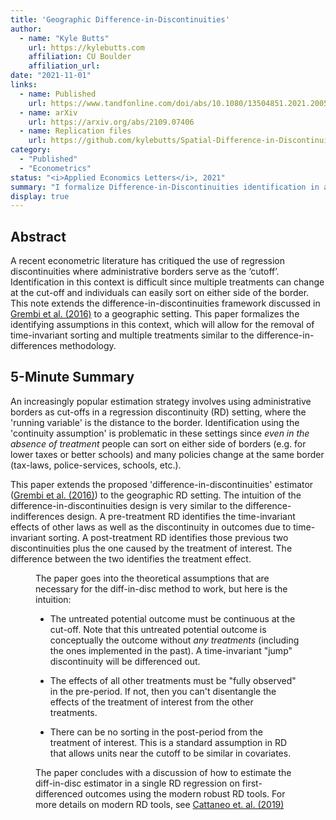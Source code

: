 ```yaml
---
title: 'Geographic Difference-in-Discontinuities'
author:
  - name: "Kyle Butts"
    url: https://kylebutts.com
    affiliation: CU Boulder
    affiliation_url: 
date: "2021-11-01"
links: 
  - name: Published
    url: https://www.tandfonline.com/doi/abs/10.1080/13504851.2021.2005236
  - name: arXiv
    url: https://arxiv.org/abs/2109.07406
  - name: Replication files
    url: https://github.com/kylebutts/Spatial-Difference-in-Discontinuities
category: 
  - "Published"
  - "Econometrics"
status: "<i>Applied Economics Letters</i>, 2021"
summary: "I formalize Difference-in-Discontinuities identification in a spatial setting."
display: true
---
```


## Abstract

A recent econometric literature has critiqued the use of regression discontinuities where administrative borders serve as the ‘cutoff’. Identification in this context is difficult since multiple treatments can change at the cut-off and individuals can easily sort on either side of the border. This note extends the difference-in-discontinuities framework discussed in [Grembi et al. (2016)](https://www.aeaweb.org/articles?id=10.1257/app.20150076) to a geographic setting. This paper formalizes the identifying assumptions in this context, which will allow for the removal of time-invariant sorting and multiple treatments similar to the difference-in-differences methodology.

## 5-Minute Summary

An increasingly popular estimation strategy involves using administrative borders as cut-offs in a regression discontinuity (RD) setting, where the 'running variable' is the distance to the border. Identification using the 'continuity assumption' is problematic in these settings since *even in the absence of treatment* people can sort on either side of borders (e.g. for lower taxes or better schools) and many policies change at the same border (tax-laws, police-services, schools, etc.).

This paper extends the proposed 'difference-in-discontinuities' estimator ([Grembi et al. (2016)](https://www.aeaweb.org/articles?id=10.1257/app.20150076))  to the geographic RD setting. The intuition of the difference-in-discontinuities design is very similar to the difference-indifferences design. A pre-treatment RD identifies the time-invariant effects of other laws as well as the discontinuity in outcomes due to time-invariant sorting. A post-treatment RD identifies those previous two discontinuities plus the one caused by the treatment of interest. The difference between the two identifies the treatment effect.

<Figure src="/images/diff_in_disc.png" alt="Example identification in the geographic difference-in-discontinuities estimator" />

The paper goes into the theoretical assumptions that are necessary for the diff-in-disc method to work, but here is the intuition:

- The untreated potential outcome must be continuous at the cut-off. Note that this untreated potential outcome is conceptually the outcome without *any treatments* (including the ones implemented in the past). A time-invariant "jump" discontinuity will be differenced out. 

- The effects of all other treatments must be "fully observed" in the pre-period. If not, then you can't disentangle the effects of the treatment of interest from the other treatments.

- There can be no sorting in the post-period from the treatment of interest. This is a standard assumption in RD that allows units near the cutoff to be similar in covariates.

The paper concludes with a discussion of how to estimate the diff-in-disc estimator in a single RD regression on first-differenced outcomes using the modern robust RD tools. For more details on modern RD tools, see [Cattaneo et. al. (2019)](https://cattaneo.princeton.edu/books/Cattaneo-Idrobo-Titiunik_2019_CUP-Vol1.pdf)


